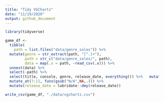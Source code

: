 ```yaml
---
title: "Tidy VGChartz"
date: "11/19/2020"
output: github_document
---
```


```r
library(tidyverse)
```

```r
game_df <- 
  tibble(
    path = list.files("data/genre_sales")) %>% 
  mutate(genre = str_extract(path, "[^.]+"),
         path = str_c("data/genre_sales/", path),
         data = map(.x = path, ~read_csv(.x))) %>% 
  unnest(data) %>% 
  select(-path) %>% 
  select(title, console, genre, release_date, everything()) %>%   mutate_at(7:11, funs(gsub("m","",.))) %>% 
  mutate_at(7:11, funs(gsub("N/A",NA,.))) %>% 
  mutate(release_date = lubridate::dmy(release_date))

write_csv(game_df, "./data/vgchartz.csv")
```

